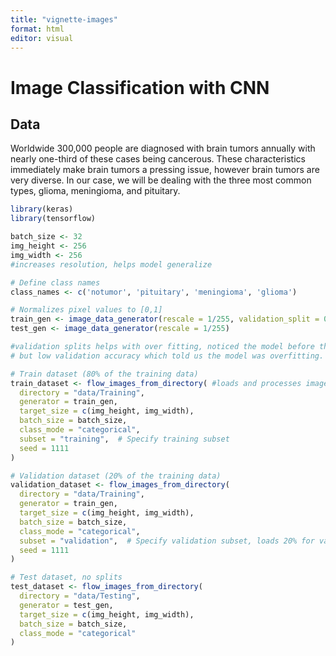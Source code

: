 ```yaml
---
title: "vignette-images"
format: html
editor: visual
---
```


# Image Classification with CNN

## Data

Worldwide 300,000 people are diagnosed with brain tumors annually with nearly one-third of these cases being cancerous. These characteristics immediately make brain tumors a pressing issue, however brain tumors are very diverse. In our case, we will be dealing with the three most common types, glioma, meningioma, and pituitary.


```r
library(keras)
library(tensorflow)

batch_size <- 32
img_height <- 256
img_width <- 256
#increases resolution, helps model generalize

# Define class names
class_names <- c('notumor', 'pituitary', 'meningioma', 'glioma')

# Normalizes pixel values to [0,1]
train_gen <- image_data_generator(rescale = 1/255, validation_split = 0.2)  # Include validation split
test_gen <- image_data_generator(rescale = 1/255)

#validation splits helps with over fitting, noticed the model before the split had a high accuracy 
# but low validation accuracy which told us the model was overfitting.

# Train dataset (80% of the training data)
train_dataset <- flow_images_from_directory( #loads and processes images from directory
  directory = "data/Training",
  generator = train_gen,
  target_size = c(img_height, img_width),
  batch_size = batch_size,
  class_mode = "categorical",
  subset = "training",  # Specify training subset
  seed = 1111
)

# Validation dataset (20% of the training data)
validation_dataset <- flow_images_from_directory(
  directory = "data/Training",
  generator = train_gen,
  target_size = c(img_height, img_width),
  batch_size = batch_size,
  class_mode = "categorical",
  subset = "validation",  # Specify validation subset, loads 20% for validation
  seed = 1111
)

# Test dataset, no splits
test_dataset <- flow_images_from_directory(
  directory = "data/Testing",
  generator = test_gen,
  target_size = c(img_height, img_width),
  batch_size = batch_size,
  class_mode = "categorical"
)
```

